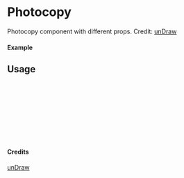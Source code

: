 
<Meta of={Photocopy} title="unDraw/Photocopy" />

# Photocopy

Photocopy component with different props.
Credit: [unDraw](https://undraw.co/illustrations)

#### Example

<Canvas of={Photocopy.Primary} />

## Usage

```ts
import { Photocopy } from "yadl-ui";

const Example = () => {
  return (
      <Photocopy />
  );
};

export default Example;
```

#### Credits
[unDraw](https://undraw.co/illustrations)
